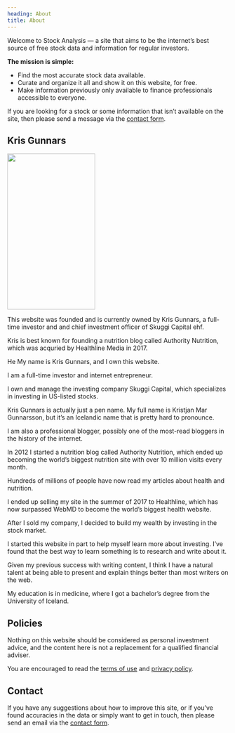 ```yaml
---
heading: About
title: About
---
```


Welcome to Stock Analysis — a site that aims to be the internet’s best source of free stock data and information for regular investors.

**The mission is simple:**

-  Find the most accurate stock data available.
-  Curate and organize it all and show it on this website, for free.
-  Make information previously only available to finance professionals accessible to everyone.

If you are looking for a stock or some information that isn’t available on the site, then please send a message via the [contact form](/contact/).

## Kris Gunnars

<img
	src="/img/kris-gunnars.jpg"
	width="200"
	height="355"
	className="right-image"
	loading="lazy"
/>

This website was founded and is currently owned by Kris Gunnars, a full-time investor and and chief investment officer of Skuggi Capital ehf.

Kris is best known for founding a nutrition blog called Authority Nutrition, which was acquried by Healthline Media in 2017.

He
My name is Kris Gunnars, and I own this website.

I am a full-time investor and internet entrepreneur.

I own and manage the investing company Skuggi Capital, which specializes in investing in US-listed stocks.

Kris Gunnars is actually just a pen name. My full name is Kristjan Mar Gunnarsson, but it’s an Icelandic name that is pretty hard to pronounce.

I am also a professional blogger, possibly one of the most-read bloggers in the history of the internet.

In 2012 I started a nutrition blog called Authority Nutrition, which ended up becoming the world’s biggest nutrition site with over 10 million visits every month.

Hundreds of millions of people have now read my articles about health and nutrition.

I ended up selling my site in the summer of 2017 to Healthline, which has now surpassed WebMD to become the world’s biggest health website.

After I sold my company, I decided to build my wealth by investing in the stock market.

I started this website in part to help myself learn more about investing. I’ve found that the best way to learn something is to research and write about it.

Given my previous success with writing content, I think I have a natural talent at being able to present and explain things better than most writers on the web.

My education is in medicine, where I got a bachelor’s degree from the University of Iceland.

## Policies

Nothing on this website should be considered as personal investment advice, and the content here is not a replacement for a qualified financial adviser.

You are encouraged to read the [terms of use](/terms-of-use/) and [privacy policy](/privacy-policy/).

## Contact

If you have any suggestions about how to improve this site, or if you’ve found accuracies in the data or simply want to get in touch, then please send an email via the [contact form](/contact/).
